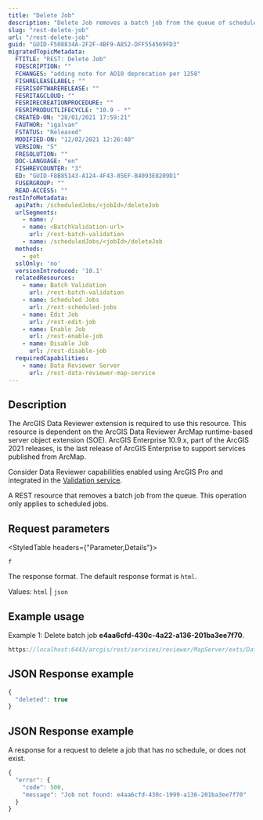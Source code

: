 ```yaml
---
title: "Delete Job"
description: "Delete Job removes a batch job from the queue of scheduled jobs."
slug: "rest-delete-job"
url: "/rest-delete-job"
guid: "GUID-F508834A-2F2F-4BF9-A852-DFF554569FD3"
migratedTopicMetadata:
  FTITLE: "REST: Delete Job"
  FDESCRIPTION: ""
  FCHANGES: "adding note for AO10 deprecation per 1258"
  FISHRELEASELABEL: ""
  FESRISOFTWARERELEASE: ""
  FESRITAGCLOUD: ""
  FESRIRECREATIONPROCEDURE: ""
  FESRIPRODUCTLIFECYCLE: "10.9 - *"
  CREATED-ON: "28/01/2021 17:59:21"
  FAUTHOR: "igalvan"
  FSTATUS: "Released"
  MODIFIED-ON: "12/02/2021 12:26:40"
  VERSION: "5"
  FRESOLUTION: ""
  DOC-LANGUAGE: "en"
  FISHREVCOUNTER: "3"
  ED: "GUID-F8B85143-A124-4F43-85EF-B4093E8209D1"
  FUSERGROUP: ""
  READ-ACCESS: ""
restInfoMetadata:
  apiPath: /scheduledJobs/<jobId>/deleteJob
  urlSegments:
    - name: /
    - name: <BatchValidation-url>
      url: /rest-batch-validation
    - name: /scheduledJobs/<jobId>/deleteJob
  methods:
    - get
  sslOnly: 'no'
  versionIntroduced: '10.1'
  relatedResources:
    - name: Batch Validation
      url: /rest-batch-validation
    - name: Scheduled Jobs
      url: /rest-scheduled-jobs
    - name: Edit Job
      url: /rest-edit-job
    - name: Enable Job
      url: /rest-enable-job
    - name: Disable Job
      url: /rest-disable-job
  requiredCapabilities:
    - name: Data Reviewer Server
      url: /rest-data-reviewer-map-service
---
```



## Description

<Note>
The ArcGIS Data Reviewer extension is required to use this resource.
</Note>

<Note>
This resource is dependent on the ArcGIS Data Reviewer ArcMap runtime-based server object extension (SOE). ArcGIS Enterprise 10.9.x, part of the ArcGIS 2021 releases, is the last release of ArcGIS Enterprise to support services published from ArcMap.

Consider Data Reviewer capabilities enabled using ArcGIS Pro and integrated in the [Validation service](/validation-server).
</Note>

A REST resource that removes a batch job from the queue. This operation only applies to scheduled jobs. 

##  Request parameters 

<StyledTable headers={"Parameter,Details"}>

<StyledTableRow>

<StyledTableCell cellStyle="markdown">

`f` 

</StyledTableCell>

<StyledTableCell cellStyle="markdown">

The response format. The default response format is `html`.

Values: `html` | `json` 

</StyledTableCell>

</StyledTableRow>

</StyledTable>

## Example usage

Example 1: Delete batch job **e4aa6cfd-430c-4a22-a136-201ba3ee7f70**.

```javascript
https://localhost:6443/arcgis/rest/services/reviewer/MapServer/exts/DataReviewerServer/BatchValidation/scheduledJobs/e4aa6cfd-430c-4a22-a136-201ba3ee7f70/deleteJob?f=pjson
```

## JSON Response example

```javascript
{
  "deleted": true
}
```

## JSON Response example

A response for a request to delete a job that has no schedule, or does not exist.

```javascript
{
  "error": {
    "code": 500,
    "message": "Job not found: e4aa6cfd-430c-1999-a136-201ba3ee7f70"
  }
}
```